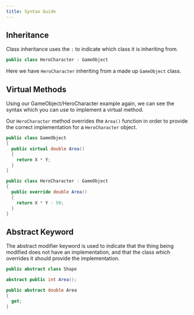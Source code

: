 ```yaml
---
title: Syntax Guide
---
```


## Inheritance

Class inheritance uses the `:` to indicate which class it is inheriting from.

```cs
public class HeroCharacter : GameObject
```

Here we have `HeroCharacter` inheriting from a made up `GameObject` class.

## Virtual Methods

Using our GameObject/HeroCharacter example again, we can see the syntax which you can use to implement a virtual method.

Our `HeroCharacter` method overrides the `Area()` function in order to provide the correct implementation for a `HeroCharacter` object.

```cs
public class GameObject
{
  public virtual double Area()
  {
    return X * Y;
  }
}

public class HeroCharacter : GameObject
{
  public override double Area()
  {
    return X * Y - 50;
  }
}
```

## Abstract Keyword

The abstract modifier keyword is used to indicate that the thing being modified does not have an implementation, and that the class which overrides it should provide the implementation.

```cs
public abstract class Shape
```

```cs
abstract public int Area();
```

```cs
public abstract double Area
{
  get;
}
```

